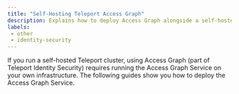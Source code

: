 ```yaml
---
title: "Self-Hosting Teleport Access Graph"
description: Explains how to deploy Access Graph alongside a self-hosted Teleport cluster.
labels:
 - other
 - identity-security
---
```


If you run a self-hosted Teleport cluster, using Access Graph (part of
Teleport Identity Security) requires running the Access Graph Service on your own
infrastructure. The following guides show you how to deploy the Access Graph
Service.

<DocCardList />
